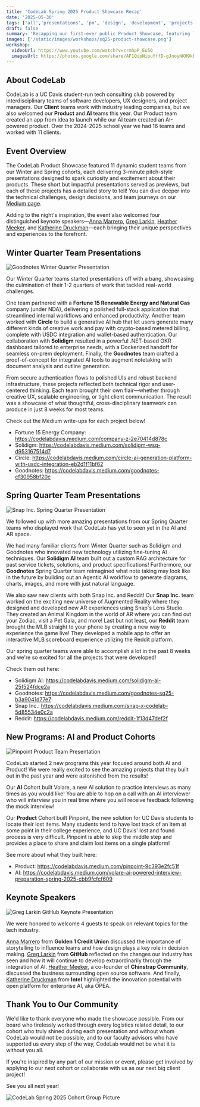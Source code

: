 ```yaml
---
title: 'CodeLab Spring 2025 Product Showcase Recap'
date: '2025-05-30'
tags: ['all','presentations', 'pm', 'design', 'development', 'projects', 'public-speaking']
draft: false
summary: 'Recapping our first-ever public Product Showcase, featuring lightning pitches from 11 incredible student teams and inspiring keynotes from industry leaders!'
images: ['/static/images/workshops/sq25-product-showcase.png']
workshop:
  videoUrl: https://www.youtube.com/watch?v=crmhpP_Eu5Q
  imagesUrl: https://photos.google.com/share/AF1QipNipuYffD-gJnoyNKH9kbhH8QdvcJWKjagv1e1PaB5FOvu82W9je-fV6hUFfsk0Cg?key=dE5WdlRFcUdKUlZvb2VuZEE1MGk5cVRiNnRmVHFB
---
```


## About CodeLab

CodeLab is a UC Davis student-run tech consulting club powered by interdisciplinary teams of software developers,
UX designers, and project managers. Our **Client** teams work with industry leading companies, but we also welcomed our
**Product** and **AI** teams this year. Our Product team created an app from idea to launch while our AI team created an
AI-powered product. Over the 2024-2025 school year we had 16 teams and worked with 11 clients.

## Event Overview
The CodeLab Product Showcase featured 11 dynamic student teams from our Winter and Spring cohorts,
each delivering 3-minute pitch-style presentations designed to spark curiosity and excitement about their products.
These short but impactful presentations served as previews, but each of these projects
has a detailed story to tell! You can dive deeper into the technical challenges,
design decisions, and team journeys on our [Medium page](https://codelabdavis.medium.com/).


Adding to the night's inspiration, the event also welcomed four distinguished keynote
speakers—[Anna Marrero](https://www.linkedin.com/in/alpmarrero/),
[Greg Larkin](https://www.linkedin.com/in/greglarkin/),
[Heather Meeker](https://www.linkedin.com/in/heathermeeker/),
and [Katherine Druckman](https://www.linkedin.com/in/katherinedruckman/)—each
bringing their unique perspectives and experiences to the forefront.


## Winter Quarter Team Presentations
<Image src="/static/images/prodshow-goodnotes-wq.JPG" alt="Goodnotes Winter Quarter Presentation" width={800} height={600} />

Our Winter Quarter teams started presentations off with a bang, showcasing the
culmination of their 1-2 quarters of work that tackled real-world challenges.

One team partnered with a **Fortune 15 Renewable Energy and Natural Gas** company (under NDA),
delivering a polished full-stack application that streamlined internal workflows and enhanced
productivity. Another team worked with **Circle** to build a generative AI hub that let users
generate many different kinds of creative work and pay with crypto-based metered billing,
complete with USDC integration and wallet-based authentication. Our collaboration with
**Solidigm** resulted in a powerful .NET-based OKR dashboard tailored to enterprise needs,
with a Dockerized handoff for seamless on-prem deployment. Finally, the **Goodnotes** team
crafted a proof-of-concept for integrated AI tools to augment notetaking with document
analysis and outline generation.

From secure authentication flows to polished UIs and robust backend infrastructure,
these projects reflected both technical rigor and user-centered thinking.
Each team brought their own flair—whether through creative UX, scalable engineering,
or tight client communication. The result was a showcase of what thoughtful,
cross-disciplinary teamwork can produce in just 8 weeks for most teams.

Check out the Medium write-ups for each project below!
- Fortune 15 Energy Company: https://codelabdavis.medium.com/company-z-2e70414d878c
- Solidigm: https://codelabdavis.medium.com/solidigm-wsq-d953167514d7
- Circle: https://codelabdavis.medium.com/circle-ai-generation-platform-with-usdc-integration-eb2d1f11bf62
- Goodnotes: https://codelabdavis.medium.com/goodnotes-cf30958bf20c

## Spring Quarter Team Presentations

<Image src="/static/images/prodshow-snap.JPG" alt="Snap Inc. Spring Quarter Presentation" width={800} height={600} />

We followed up with more amazing presentations from our Spring Quarter teams who
displayed work that CodeLab has yet to seen yet in the AI and AR space.

We had many familiar clients from Winter Quarter such as Solidigm and Goodnotes
who innovated new technology utilizing fine-tuning AI techniques. Our **Solidigm AI** team
built out a custom RAG architecture for past service tickets, solutions, and product
specifications! Furthermore, our **Goodnotes** Spring Quarter team reimagined what
note taking may look like in the future by building out an Agentic AI workflow to
generate diagrams, charts, images, and more with just natural language.

We also saw new clients with both Snap Inc. and Reddit! Our **Snap Inc.** team worked
on the exciting new universe of Augmented Reality where they designed and developed
new AR experiences using Snap's Lens Studio. They created an Animal Kingdom in the
world of AR where you can find out your Zodiac, visit a Pet Gala, and more! Last but
not least, our **Reddit** team brought the MLB straight to your phone by creating a new
way to experience the game live! They developed a mobile app to offer an interactive
MLB scoreboard experience utilizing the Reddit platform.

Our spring quarter teams were able to accomplish a lot in the past 8 weeks and
we're so excited for all the projects that were developed!

Check them out here:
- Solidigm AI: https://codelabdavis.medium.com/solidigm-ai-25f524fdce2a
- Goodnotes: https://codelabdavis.medium.com/goodnotes-sq25-b3a9041d77e7
- Snap Inc.: https://codelabdavis.medium.com/snap-x-codelab-5d85534e0c2a
- Reddit: https://codelabdavis.medium.com/reddit-1f13d47def2f

## New Programs: AI and Product Cohorts

<Image src="/static/images/prodshow-pinpoint.JPG" alt="Pinpoint Product Team Presentation" width={800} height={600} />

CodeLab started 2 new programs this year focused around both AI and Product!
We were really excited to see the amazing projects that they built out in the
past year and were astonished from the results!

Our **AI** Cohort built Volare, a new AI solution to practice interviews as many times
as you would like! You are able to hop on a call with an AI interviewer who will
interview you in real time where you will receive feedback following the mock interview!

Our **Product** Cohort built Pinpoint, the new solution for UC Davis students to locate
their lost items. Many students tend to have lost track of an item at some point in
their college experience, and UC Davis' lost and found process is very difficult.
Pinpoint is able to skip the middle step and provides a place to share and claim
lost items on a single platform!

See more about what they built here:
- Product: https://codelabdavis.medium.com/pinpoint-9c393e2fc51f
- AI: https://codelabdavis.medium.com/volare-ai-powered-interview-preparation-spring-2025-cbb9fcfcf609

## Keynote Speakers

<Image src="/static/images/prodshow-speaker.JPG" alt="Greg Larkin GitHub Keynote Presentation" width={800} height={600} />

We were honored to welcome 4 guests to speak on relevant topics for the tech industry.

[Anna Marrero](https://www.linkedin.com/in/alpmarrero/) from **Golden 1 Credit Union**
discussed the importance of storytelling to influence teams and how design plays a key
role in decision making. [Greg Larkin](https://www.linkedin.com/in/greglarkin/) from
**GitHub** reflected on the changes our industry has seen and how it will continue to
develop extraordinarily through the integration of AI.
[Heather Meeker](https://www.linkedin.com/in/heathermeeker/), a co-founder of
**Chinstrap Community**, discussed the business surrounding open source software.
And finally, [Katherine Druckman](https://www.linkedin.com/in/katherinedruckman/) from
**Intel** highlighted the innovation potential with open platform for enterprise AI, aka OPEA.

## Thank You to Our Community

We'd like to thank everyone who made the showcase possible. From our board who
tirelessly worked through every logistics related detail, to our cohort who truly
shined during each presentation and without whom CodeLab would not be possible, and to
our faculty advisors who have supported us every step of the way, CodeLab would
not be what it is without you all.

If you're inspired by any part of our mission or event, please get involved by
applying to our next cohort or collaborate with us as our next big client project!

See you all next year!

<Image src="/static/images/prodshow-cohort.jpg" alt="CodeLab Spring 2025 Cohort Group Picture" width={800} height={600} />